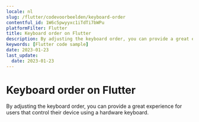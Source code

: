 ```yaml
---
locale: nl
slug: /flutter/codevoorbeelden/keyboard-order
contentful_id: 1W6c5pwyyxc1iTdTi7bWPu
platformFilter: Flutter
title: Keyboard order on Flutter
description: By adjusting the keyboard order, you can provide a great experience for users that control their device using a hardware keyboard.
keywords: [Flutter code sample]
date: 2023-01-23
last_update:
  date: 2023-01-23
---
```


# Keyboard order on Flutter

By adjusting the keyboard order, you can provide a great experience for users that control their device using a hardware keyboard.

<CodeSample id="keyboard-order" locale="nl" platform="flutter"/>
